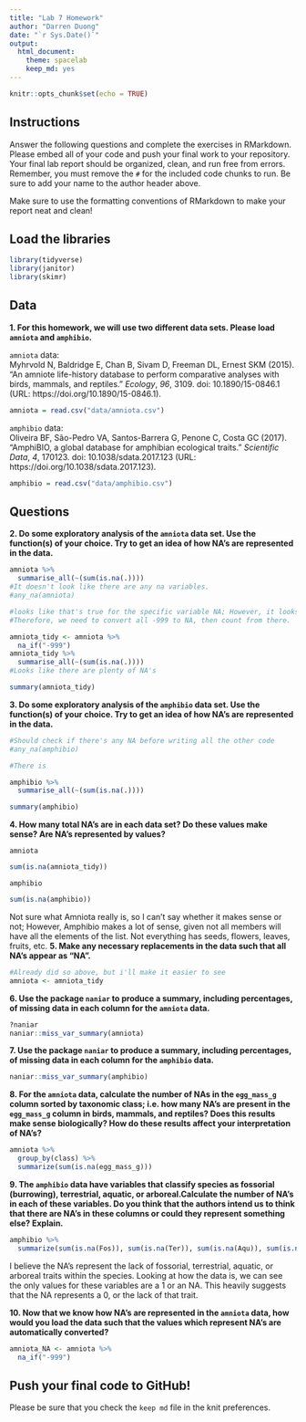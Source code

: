 ```yaml
---
title: "Lab 7 Homework"
author: "Darren Duong"
date: "`r Sys.Date()`"
output:
  html_document: 
    theme: spacelab
    keep_md: yes
---
```


```r
knitr::opts_chunk$set(echo = TRUE)
```

## Instructions
Answer the following questions and complete the exercises in RMarkdown. Please embed all of your code and push your final work to your repository. Your final lab report should be organized, clean, and run free from errors. Remember, you must remove the `#` for the included code chunks to run. Be sure to add your name to the author header above.  

Make sure to use the formatting conventions of RMarkdown to make your report neat and clean!  

## Load the libraries
```r
library(tidyverse)
library(janitor)
library(skimr)
``` 

## Data
**1. For this homework, we will use two different data sets. Please load `amniota` and `amphibio`.**  

`amniota` data:  
Myhrvold N, Baldridge E, Chan B, Sivam D, Freeman DL, Ernest SKM (2015). “An amniote life-history
database to perform comparative analyses with birds, mammals, and reptiles.” _Ecology_, *96*, 3109.
doi: 10.1890/15-0846.1 (URL: https://doi.org/10.1890/15-0846.1).
```r
amniota = read.csv("data/amniota.csv")
```

`amphibio` data:  
Oliveira BF, São-Pedro VA, Santos-Barrera G, Penone C, Costa GC (2017). “AmphiBIO, a global database
for amphibian ecological traits.” _Scientific Data_, *4*, 170123. doi: 10.1038/sdata.2017.123 (URL:
https://doi.org/10.1038/sdata.2017.123).
```r
amphibio = read.csv("data/amphibio.csv")
```

## Questions  
**2. Do some exploratory analysis of the `amniota` data set. Use the function(s) of your choice. Try to get an idea of how NA's are represented in the data.**  
```r
amniota %>%
  summarise_all(~(sum(is.na(.))))
#It doesn't look like there are any na variables.
#any_na(amniota)

#looks like that's true for the specific variable NA; However, it looks like NA is represented by -999.
#Therefore, we need to convert all -999 to NA, then count from there.

```
```r
amniota_tidy <- amniota %>%
  na_if("-999")
amniota_tidy %>%
  summarise_all(~(sum(is.na(.))))
#Looks like there are plenty of NA's
```


```r
summary(amniota_tidy)
```

**3. Do some exploratory analysis of the `amphibio` data set. Use the function(s) of your choice. Try to get an idea of how NA's are represented in the data.**  
```r
#Should check if there's any NA before writing all the other code
#any_na(amphibio)

#There is

amphibio %>%
  summarise_all(~(sum(is.na(.))))
```
```r
summary(amphibio)
```

**4. How many total NA's are in each data set? Do these values make sense? Are NA's represented by values?**   


`amniota`  
```r
sum(is.na(amniota_tidy))
```

`amphibio`  
```r
sum(is.na(amphibio))
```
Not sure what Amniota really is, so I can't say whether it makes sense or not; However, Amphibio makes a lot of sense, given not all members will have all the elements of the list. Not everything has seeds, flowers, leaves, fruits, etc.
**5. Make any necessary replacements in the data such that all NA's appear as "NA".**   
```r
#Already did so above, but i'll make it easier to see
amniota <- amniota_tidy
```

**6. Use the package `naniar` to produce a summary, including percentages, of missing data in each column for the `amniota` data.**  
```r
?naniar
naniar::miss_var_summary(amniota)
```

**7. Use the package `naniar` to produce a summary, including percentages, of missing data in each column for the `amphibio` data.**
```r
naniar::miss_var_summary(amphibio)
```

**8. For the `amniota` data, calculate the number of NAs in the `egg_mass_g` column sorted by taxonomic class; i.e. how many NA's are present in the `egg_mass_g` column in birds, mammals, and reptiles? Does this results make sense biologically? How do these results affect your interpretation of NA's?**  
```r
amniota %>%
  group_by(class) %>%
  summarize(sum(is.na(egg_mass_g)))
```

**9. The `amphibio` data have variables that classify species as fossorial (burrowing), terrestrial, aquatic, or arboreal.Calculate the number of NA's in each of these variables. Do you think that the authors intend us to think that there are NA's in these columns or could they represent something else? Explain.**
```r
amphibio %>%
  summarize(sum(is.na(Fos)), sum(is.na(Ter)), sum(is.na(Aqu)), sum(is.na(Arb)))

```
I believe the NA's represent the lack of fossorial, terrestrial, aquatic, or arboreal traits within the species. Looking at how the data is, we can see the only values for these variables are a 1 or an NA. This heavily suggests that the NA represents a 0, or the lack of that trait. 

**10. Now that we know how NA's are represented in the `amniota` data, how would you load the data such that the values which represent NA's are automatically converted?**
```r
amniota_NA <- amniota %>%
  na_if("-999")
```

## Push your final code to GitHub!
Please be sure that you check the `keep md` file in the knit preferences.  